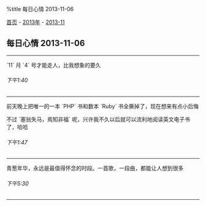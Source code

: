 %title 每日心情 2013-11-06

[[../../../index|首页]] - [[../index|2013年]] - [[index|2013-11]]
==每日心情 2013-11-06==
----
`11` 月 `4` 号才能走人，比我想象的要久
======下午1:40======
----
前天晚上把唯一的一本 `PHP` 书和数本 `Ruby` 书全撕掉了，现在想来有点小后悔

不过 `塞翁失马，焉知非福` 呢，兴许我不久以后就可以流利地阅读英文电子书了，哈哈
======下午1:47======
----
青葱年华，永远是最值得怀念的时段。一首歌，一段曲，都能让人想到很多
======下午5:30======
----
